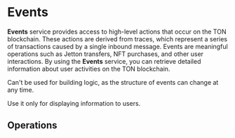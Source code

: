 

# Events

**Events** service provides access to high-level actions that occur on the TON blockchain. These actions are derived from traces, which represent a series of transactions caused by a single inbound message. Events are meaningful operations such as Jetton transfers, NFT purchases, and other user interactions. By using the **Events** service, you can retrieve detailed information about user activities on the TON blockchain.

<Callout type="warning" emoji="⚠️">
  Can't be used for building logic, as the structure of events can change at any
  time.
</Callout>

Use it only for displaying information to users.

## Operations

<SchemaLoader tag={SWAGGER_TAGS.EVENTS} />

